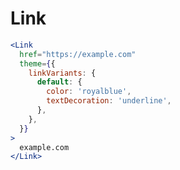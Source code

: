 # Link

```jsx live
<Link
  href="https://example.com"
  theme={{
    linkVariants: {
      default: {
        color: 'royalblue',
        textDecoration: 'underline',
      },
    },
  }}
>
  example.com
</Link>
```
